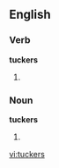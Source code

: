 ==English==

===Verb===
'''tuckers'''

# {{third-person singular of|[[tucker]]}}

===Noun===
'''tuckers'''

# {{plural of|[[tucker]]}}

[[vi:tuckers]]
